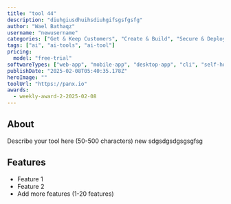 ```yaml
---
title: "tool 44"
description: "diuhgiusdhuihsdiuhgifsgsfgsfg"
author: "Wael Bathaqz"
username: "newusername"
categories: ["Get & Keep Customers", "Create & Build", "Secure & Deploy"]
tags: ["ai", "ai-tools", "ai-tool"]
pricing:
  model: "free-trial"
softwareTypes: ["web-app", "mobile-app", "desktop-app", "cli", "self-hosted"]
publishDate: "2025-02-08T05:40:35.178Z"
heroImage: ""
toolUrl: "https://panx.io"
awards:
  - weekly-award-2-2025-02-08
---
```

## About
Describe your tool here (50-500 characters) new sdgsdgsdgsgsgfsg

## Features
- Feature 1
- Feature 2
- Add more features (1-20 features)